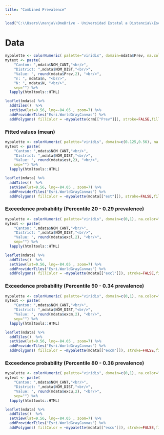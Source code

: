 ```yaml
---
title: "Combined Prevalence"
---
```


```r
load("C:\\Users\\manja\\OneDrive - Universidad Estatal a Distancia\\Escritorio\\UCR\\Maestria\\KAUST\\test3\\mdata.Rdata")
```

# Data
```r
mypalette <- colorNumeric( palette="viridis", domain=mdata$Prev, na.color="transparent")
mytext <- paste(
    "Canton: ",mdata$NOM_CANT,"<br/>",
    "District: ",mdata$NOM_DIST,"<br/>",
    "Value: ", round(mdata$Prev,2), "<br/>",
    "n: ", mdata$n, "<br/>",
    "N: ", mdata$N, "<br/>",
    sep="") %>%
  lapply(htmltools::HTML)

leaflet(mdata) %>% 
  addTiles()  %>% 
  setView(lat=9.56, lng=-84.05 , zoom=7) %>%
  addProviderTiles("Esri.WorldGrayCanvas") %>% 
  addPolygons( fillColor = ~mypalette(crm[["Prev"]]), stroke=FALSE,fillOpacity = 1,smoothFactor = 0,label = mytext)


```


### Fitted values (mean)
```r
mypalette <- colorNumeric( palette="viridis", domain=c(0.125,0.56), na.color="transparent")
mytext <- paste(
    "Canton: ",mdata$NOM_CANT,"<br/>",
    "District: ",mdata$NOM_DIST,"<br/>",
    "Value: ", round(mdata$est,2), "<br/>",
    sep="") %>%
  lapply(htmltools::HTML)

leaflet(mdata) %>% 
  addTiles()  %>% 
  setView(lat=9.56, lng=-84.05 , zoom=7) %>%
  addProviderTiles("Esri.WorldGrayCanvas") %>% 
  addPolygons( fillColor = ~mypalette(mdata[["est"]]), stroke=FALSE,fillOpacity = 1,smoothFactor = 0,label = mytext)

```



### Exceedence probability (Percentile 20 - 0.29 prevalence)
```r
mypalette <- colorNumeric( palette="viridis", domain=c(0,1), na.color="transparent")
mytext <- paste(
    "Canton: ",mdata$NOM_CANT,"<br/>",
    "District: ",mdata$NOM_DIST,"<br/>",
    "Value: ", round(mdata$excl,2), "<br/>",
    sep="") %>%
  lapply(htmltools::HTML)

leaflet(mdata) %>% 
  addTiles()  %>% 
  setView(lat=9.56, lng=-84.05 , zoom=7) %>%
  addProviderTiles("Esri.WorldGrayCanvas") %>% 
  addPolygons( fillColor = ~mypalette(mdata[["excl"]]), stroke=FALSE,fillOpacity = 1,smoothFactor = 0,label = mytext)

```


### Exceedence probability (Percentile 50 - 0.34 prevalence)
```r
mypalette <- colorNumeric( palette="viridis", domain=c(0,1), na.color="transparent")
mytext <- paste(
    "Canton: ",mdata$NOM_CANT,"<br/>",
    "District: ",mdata$NOM_DIST,"<br/>",
    "Value: ", round(mdata$excm,2), "<br/>",
    sep="") %>%
  lapply(htmltools::HTML)

leaflet(mdata) %>% 
  addTiles()  %>% 
  setView(lat=9.56, lng=-84.05 , zoom=7) %>%
  addProviderTiles("Esri.WorldGrayCanvas") %>% 
  addPolygons( fillColor = ~mypalette(mdata[["excm"]]), stroke=FALSE,fillOpacity = 1,smoothFactor = 0,label = mytext)

```


### Exceedence probability (Percentile 80 - 0.38 prevalence)
```r
mypalette <- colorNumeric( palette="viridis", domain=c(0,1), na.color="transparent")
mytext <- paste(
    "Canton: ",mdata$NOM_CANT,"<br/>",
    "District: ",mdata$NOM_DIST,"<br/>",
    "Value: ", round(mdata$excu,2), "<br/>",
    sep="") %>%
  lapply(htmltools::HTML)

leaflet(mdata) %>% 
  addTiles()  %>% 
  setView(lat=9.56, lng=-84.05 , zoom=7) %>%
  addProviderTiles("Esri.WorldGrayCanvas") %>% 
  addPolygons( fillColor = ~mypalette(mdata[["excu"]]), stroke=FALSE,fillOpacity = 1,smoothFactor = 0,label = mytext)

```

